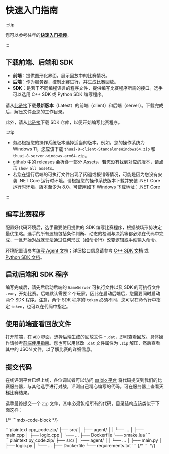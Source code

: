 # 快速入门指南

:::tip

您可以参考往年的[**快速入门视频**](https://cloud.tsinghua.edu.cn/f/131ba3787c304ff280e2/)。

:::

## 下载前端、后端和 SDK

- **前端**：提供图形化界面，展示回放中的比赛情况。
- **后端**：作为服务器，控制比赛进行，并生成比赛回放。
- **SDK**：是若干不同编程语言的程序文件，提供编写比赛程序所需的接口。选手可以选用 C++ SDK 或 Python SDK 编写程序。

请从[此链接](https://github.com/thuasta/thuai-8/releases)下载**最新版本**（Latest）的前端（client）和后端（server）。下载完成后，解压文件至您的工作目录。

此外，请从[此链接](https://github.com/thuasta/thuai-8/tree/main/sdk)下载 SDK 仓库，以便开始编写比赛程序。

:::tip

- 务必根据您的操作系统版本选择适当的版本。例如，您的操作系统为 Windows 11，您应该下载 `thuai-8-client-StandaloneWindows64.zip` 和 `thuai-8-server-windows-arm64.zip`。
- github 中的 releases 会折叠一部分 Assets，若您没有找到对应的版本，请点击 `show all assets`。
- 若您在运行后端的可执行文件出现了闪退或报错等情况，可能是因为您没有安装 .NET Core 运行时环境。请根据您的操作系统版本下载并安装 .NET Core 运行时环境，版本至少为 8.0。可使用如下 Windows 下载地址：[.NET Core](https://dotnet.microsoft.com/zh-cn/download/dotnet/thank-you/sdk-8.0.408-windows-x64-installer)

:::

## 编写比赛程序

配置好代码环境后，选手需要使用提供的 SDK 编写比赛程序，根据战场形势决定最优策略。选手的所有逻辑包括条件判断、动态的检测与决策等都必须在代码中完成，一旦开始对战就无法通过任何形式（如命令行）改变逻辑或手动输入命令。

环境配置请参考[编写 Agent 文档](sdk#配置开发环境)；详细接口信息请参考 [C++ SDK 文档](sdk/cpp_sdk) 或 [Python SDK 文档](sdk/python_sdk)。

## 启动后端和 SDK 程序

编写完成后，请先后启动后端的 `GameServer` 可执行文件以及 SDK 的可执行文件 `.exe`，开始比赛。后端默认需要 2 个玩家，因此在启动后端后，您需要同时启动两个 SDK 程序。注意，两个 SDK 程序的 `token` 必须不同，您可以在命令行中指定 `token`，也可以在代码中指定。

## 使用前端查看回放文件

打开前端，在 `ADD` 界面，选择后端生成的回放文件 `*.dat`，即可查看回放。具体操作请参考[前端使用指南](viewer)。您也可以用修改 `.dat` 文件属性为 `.zip` 解压，然后查看其中的 JSON 文件，以了解比赛的详细信息。

## 提交代码

在线评测平台已经上线，各位调试者可以访问 [saiblo 平台](https://www.saiblo.net/game/45) 将代码提交到我们的比赛服务器，与其他选手进行对战，评测自己精心编写的代码。可在服务器上查看天梯比赛结果。

选手最终提交一个 `zip` 文件，其中必须包括所有的代码，目录结构应该类似于下面这样：

{/* ```mdx-code-block  */}

<Tabs>
  <TabItem value="cpp" label="C++" default>
    ```plaintext
    cpp_code.zip/
    ├── src/
    │   ├── agent/
    │   |   └── ...
    │   ├── main.cpp
    │   ├── logic.cpp
    │   └── ...
    ├── Dockerfile
    └── xmake.lua
    ```
  </TabItem>
  <TabItem value="python" label="Python">
    ```plaintext
    py_code.zip/
    ├── src/
    │   ├── agent/
    │   |   └── ...
    │   ├── main.py
    │   ├── logic.py
    │   └── ...
    ├── Dockerfile
    └── requirements.txt
    ```
  </TabItem>
</Tabs>
{/* ``` */}
